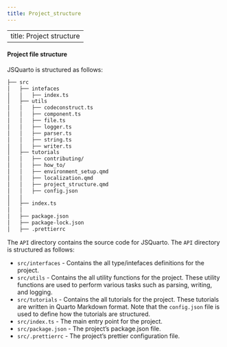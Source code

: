 ```yaml
--- 
title: Project_structure 
---
```

---
title: Project structure
---


#### Project file structure
JSQuarto is structured as follows:

```bash
├── src
│   ├── intefaces
│   │   ├── index.ts
│   ├── utils
│   │   ├── codeconstruct.ts
│   │   ├── component.ts
│   │   ├── file.ts
│   │   ├── logger.ts
│   │   ├── parser.ts
│   │   ├── string.ts
│   │   ├── writer.ts
│   ├── tutorials
│   │   ├── contributing/
│   │   ├── how_to/
│   │   ├── environment_setup.qmd
│   │   ├── localization.qmd
│   │   ├── project_structure.qmd
│   │   ├── config.json
│   │
│   ├── index.ts
│   │
│   ├── package.json
│   ├── package-lock.json
│   ├── .prettierrc

``` 


The `API` directory contains the source code for JSQuarto. The `API` directory is structured as follows:

- `src/interfaces` - Contains the all type/intefaces definitions for the project.
- `src/utils` - Contains the all utility functions for the project. These utility functions are used to perform various tasks such as parsing, writing, and logging.
- `src/tutorials` - Contains the all tutorials for the project. These tutorials are written in Quarto Markdown format. Note that the `config.json` file is used to define how the tutorials are structured.
- `src/index.ts` - The main entry point for the project.
- `src/package.json` - The project's package.json file.
- `src/.prettierrc` - The project's prettier configuration file.

